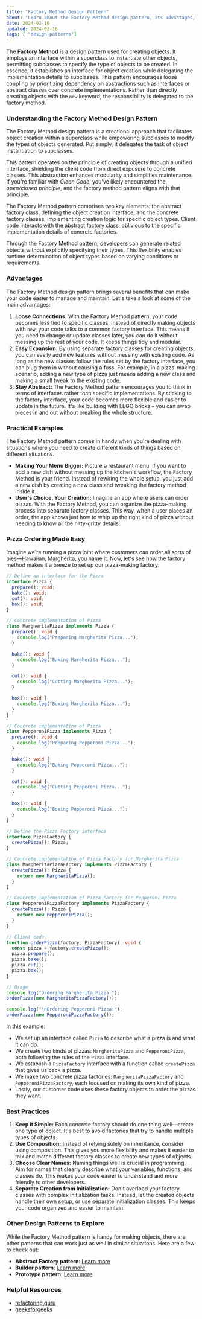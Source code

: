 ```yaml
---
title: "Factory Method Design Pattern"
about: "Learn about the Factory Method design pattern, its advantages, and practical examples."
date: 2024-02-16
updated: 2024-02-16
tags: [ "design-patterns"]
---
```




The **Factory Method** is a design pattern used for creating objects. It employs an interface within a superclass to instantiate other objects, permitting subclasses to specify the type of objects to be created. In essence, it establishes an interface for object creation while delegating the implementation details to subclasses. This pattern encourages loose coupling by prioritizing dependency on abstractions such as interfaces or abstract classes over concrete implementations. Rather than directly creating objects with the `new` keyword, the responsibility is delegated to the factory method.


### Understanding the Factory Method Design Pattern

The Factory Method design pattern is a creational approach that facilitates object creation within a superclass while empowering subclasses to modify the types of objects generated. Put simply, it delegates the task of object instantiation to subclasses.

This pattern operates on the principle of creating objects through a unified interface, shielding the client code from direct exposure to concrete classes. This abstraction enhances modularity and simplifies maintenance. If you're familiar with *Clean Code*, you've likely encountered the *open/closed principle*, and the factory method pattern aligns with that principle.

The Factory Method pattern comprises two key elements: the abstract factory class, defining the object creation interface, and the concrete factory classes, implementing creation logic for specific object types. Client code interacts with the abstract factory class, oblivious to the specific implementation details of concrete factories.

Through the Factory Method pattern, developers can generate related objects without explicitly specifying their types. This flexibility enables runtime determination of object types based on varying conditions or requirements.


### Advantages

The Factory Method design pattern brings several benefits that can make your code easier to manage and maintain. Let's take a look at some of the main advantages:

1. **Loose Connections:** With the Factory Method pattern, your code becomes less tied to specific classes. Instead of directly making objects with `new`, your code talks to a common factory interface. This means if you need to change or update classes later, you can do it without messing up the rest of your code. It keeps things tidy and modular.
2. **Easy Expansion:** By using separate factory classes for creating objects, you can easily add new features without messing with existing code. As long as the new classes follow the rules set by the factory interface, you can plug them in without causing a fuss. For example, in a pizza-making scenario, adding a new type of pizza just means adding a new class and making a small tweak to the existing code.
3. **Stay Abstract:** The Factory Method pattern encourages you to think in terms of interfaces rather than specific implementations. By sticking to the factory interface, your code becomes more flexible and easier to update in the future. It's like building with LEGO bricks – you can swap pieces in and out without breaking the whole structure.


### Practical Examples

The Factory Method pattern comes in handy when you're dealing with situations where you need to create different kinds of things based on different situations.

- **Making Your Menu Bigger:** Picture a restaurant menu. If you want to add a new dish without messing up the kitchen's workflow, the Factory Method is your friend. Instead of rewiring the whole setup, you just add a new dish by creating a new class and tweaking the factory method inside it.
- **User's Choice, Your Creation:** Imagine an app where users can order pizzas. With the Factory Method, you can organize the pizza-making process into separate factory classes. This way, when a user places an order, the app knows just how to whip up the right kind of pizza without needing to know all the nitty-gritty details.



### Pizza Ordering Made Easy

Imagine we're running a pizza joint where customers can order all sorts of pies—Hawaiian, Margherita, you name it. Now, let's see how the factory method makes it a breeze to set up our pizza-making factory:

```typescript
// Define an interface for the Pizza
interface Pizza {
  prepare(): void;
  bake(): void;
  cut(): void;
  box(): void;
}

// Concrete implementation of Pizza
class MargheritaPizza implements Pizza {
  prepare(): void {
    console.log("Preparing Margherita Pizza...");
  }

  bake(): void {
    console.log("Baking Margherita Pizza...");
  }

  cut(): void {
    console.log("Cutting Margherita Pizza...");
  }

  box(): void {
    console.log("Boxing Margherita Pizza...");
  }
}

// Concrete implementation of Pizza
class PepperoniPizza implements Pizza {
  prepare(): void {
    console.log("Preparing Pepperoni Pizza...");
  }

  bake(): void {
    console.log("Baking Pepperoni Pizza...");
  }

  cut(): void {
    console.log("Cutting Pepperoni Pizza...");
  }

  box(): void {
    console.log("Boxing Pepperoni Pizza...");
  }
}

// Define the Pizza Factory interface
interface PizzaFactory {
  createPizza(): Pizza;
}

// Concrete implementation of Pizza Factory for Margherita Pizza
class MargheritaPizzaFactory implements PizzaFactory {
  createPizza(): Pizza {
    return new MargheritaPizza();
  }
}

// Concrete implementation of Pizza Factory for Pepperoni Pizza
class PepperoniPizzaFactory implements PizzaFactory {
  createPizza(): Pizza {
    return new PepperoniPizza();
  }
}

// Client code
function orderPizza(factory: PizzaFactory): void {
  const pizza = factory.createPizza();
  pizza.prepare();
  pizza.bake();
  pizza.cut();
  pizza.box();
}

// Usage
console.log("Ordering Margherita Pizza:");
orderPizza(new MargheritaPizzaFactory());

console.log("\nOrdering Pepperoni Pizza:");
orderPizza(new PepperoniPizzaFactory());
```

In this example:

- We set up an interface called `Pizza` to describe what a pizza is and what it can do.
- We create two kinds of pizzas: `MargheritaPizza` and `PepperoniPizza`, both following the rules of the `Pizza` interface.
- We establish a `PizzaFactory` interface with a function called `createPizza` that gives us back a pizza.
- We make two concrete pizza factories: `MargheritaPizzaFactory` and `PepperoniPizzaFactory`, each focused on making its own kind of pizza.
- Lastly, our customer code uses these factory objects to order the pizzas they want.

### Best Practices

1. **Keep it Simple:** Each concrete factory should do one thing well—create one type of object. It's best to avoid factories that try to handle multiple types of objects.
2. **Use Composition:** Instead of relying solely on inheritance, consider using composition. This gives you more flexibility and makes it easier to mix and match different factory classes to create new types of objects.
3. **Choose Clear Names:** Naming things well is crucial in programming. Aim for names that clearly describe what your variables, functions, and classes do. This makes your code easier to understand and more friendly to other developers.
4. **Separate Creation from Initialization:** Don't overload your factory classes with complex initialization tasks. Instead, let the created objects handle their own setup, or use separate initialization classes. This keeps your code organized and easier to maintain.

### Other Design Patterns to Explore

While the Factory Method pattern is handy for making objects, there are other patterns that can work just as well in similar situations. Here are a few to check out:

- **Abstract Factory pattern**: [Learn more](https://refactoring.guru/design-patterns/abstract-factory)
- **Builder pattern**: [Learn more](https://refactoring.guru/design-patterns/builder)
- **Prototype pattern**: [Learn more](https://refactoring.guru/design-patterns/prototype)


### Helpful Resources

- [refactoring.guru](https://refactoring.guru/)
- [geeksforgeeks](https://www.geeksforgeeks.org/software-design-patterns/)